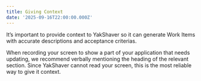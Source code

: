 ```yaml
---
title: Giving Context
date: '2025-09-16T22:00:00.000Z'
---
```


It’s important to provide context to YakShaver so it can generate Work Items with accurate descriptions and acceptance criterias.

When recording your screen to show a part of your application that needs updating, we recommend verbally mentioning the heading of the relevant section. Since YakShaver cannot read your screen, this is the most reliable way to give it context.
